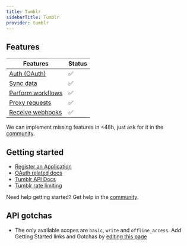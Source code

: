 ```yaml
---
title: Tumblr
sidebarTitle: Tumblr
provider: tumblr
---
```



<Overview />


## Features

| Features | Status |
| - | - |
| [Auth (OAuth)](/guides/getting-started/authorize-an-api-from-your-app) | ✅ |
| [Sync data](/guides/getting-started/read-from-an-api) | ✅ |
| [Perform workflows](/guides/getting-started/write-to-an-api) | ✅ |
| [Proxy requests](/guides/proxy-requests-to-an-api) | ✅ |
| [Receive webhooks](/guides/receive-webhooks-from-an-api) | ✅ |

<Tip>We can implement missing features in &lt;48h, just ask for it in the [community](https://nango.dev/slack).</Tip>

## Getting started

-   [Register an Application](https://www.tumblr.com/oauth/apps)
-   [OAuth related docs](https://www.tumblr.com/docs/en/api/v2#oauth2-authorization)
-   [Tumblr API Docs](https://www.tumblr.com/docs/en/api/v2)
-   [Tumblr rate limiting](https://www.tumblr.com/docs/en/api/v2#rate-limits)

<Tip>Need help getting started? Get help in the [community](https://nango.dev/slack).</Tip>

## API gotchas
-   The only available scopes are `basic`, `write` and `offline_access`.
<Note>Add Getting Started links and Gotchas by [editing this page](https://github.com/nangohq/nango/tree/master/docs-v2/integrations/all/tumblr.mdx)</Note>
